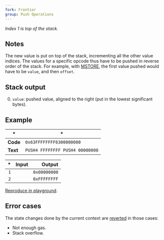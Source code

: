 ```yaml
---
fork: Frontier
group: Push Operations
---
```


_Index 1 is top of the stack._

## Notes

The new value is put on top of the stack, incrementing all the other value indices. The values for a specific opcode thus have to be pushed in reverse order of the stack. For example, with [MSTORE](/#52), the first value pushed would have to be `value`, and then `offset`.

## Stack output

0. `value`: pushed value, aligned to the right (put in the lowest significant bytes).

## Example

| \*       | \*                              |
| -------- | ------------------------------- |
| **Code** | `0x63FFFFFFFF6300000000`        |
| **Text** | `PUSH4 FFFFFFFF PUSH4 00000000` |

|  \* | Input |       Output |
| --: | ----: | -----------: |
| `1` |       | `0x00000000` |
| `2` |       | `0xFFFFFFFF` |

[Reproduce in playground](/playground?unit=Wei&codeType=Mnemonic&code='~xFFFFFFFF%5Cn~'~PUSH4%200%01~_).

## Error cases

The state changes done by the current context are [reverted](#FD) in those cases:

- Not enough gas.
- Stack overflow.

